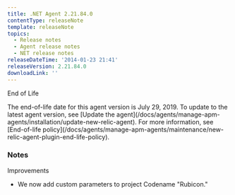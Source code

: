 ```yaml
---
title: .NET Agent 2.21.84.0
contentType: releaseNote
template: releaseNote
topics:
  - Release notes
  - Agent release notes
  - NET release notes
releaseDateTime: '2014-01-23 21:41'
releaseVersion: 2.21.84.0
downloadLink: ''
---
```


End of Life

<Callout variant="important">
  The end-of-life date for this agent version is July 29, 2019. To update to the latest agent version, see [Update the agent](/docs/agents/manage-apm-agents/installation/update-new-relic-agent). For more information, see [End-of-life policy](/docs/agents/manage-apm-agents/maintenance/new-relic-agent-plugin-end-life-policy).
</Callout>

### Notes

Improvements

* We now add custom parameters to project Codename "Rubicon."
